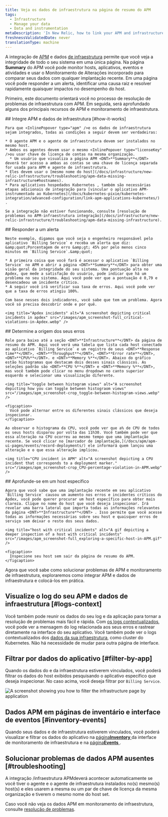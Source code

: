 ```yaml
---
title: Veja os dados de infraestrutura na página de resumo do APM
tags:
  - Infrastructure
  - Manage your data
  - Data and instrumentation
metaDescription: 'In New Relic, how to link your APM and infrastructure data together.'
freshnessValidatedDate: never
translationType: machine
---
```


A integração de [APM](/docs/apm/new-relic-apm/getting-started/welcome-new-relic-apm) e dados [de infraestrutura](/docs/infrastructure/new-relic-infrastructure/getting-started/welcome-new-relic-infrastructure) permite que você veja a integridade de todo o seu sistema em uma única página. Na página <DNT>**Summary**</DNT> do APM você pode monitor hosts, aplicativos, eventos e <InlinePopover type="alerts" />atividades e usar o Monitoramento de Alterações incorporado para comparar seus dados com qualquer implantação recente. Em uma página você pode responder a um alerta, identificar uma causa raiz e resolver rapidamente quaisquer impactos no desempenho do host.

Primeiro, este documento orientará você no processo de resolução de problemas de infraestrutura com APM. Em seguida, será aprofundado alguns dos principais recursos de APM e monitoramento de infraestrutura.

<Steps>
  <Step>
    ## Integre APM e dados de infraestrutura [#how-it-works]

    Para que <InlinePopover type="apm" />e os dados de infraestrutura sejam integrados, todas as condições a seguir devem ser verdadeiras:

    * O agente APM e o agente de infraestrutura devem ser instalados no mesmo host.
    * Ambos os agentes devem usar o mesmo <InlinePopover type="licenseKey" />ou usar chave de licença de contas na mesma organização.
      * Um usuário que visualiza a página APM <DNT>**Summary**</DNT> deverá ter acesso a ambas as contas se uma chave de licença separada for usada para APM e agente de infraestrutura.
    * Eles devem usar o [mesmo nome do host](/docs/infrastructure/new-relic-infrastructure/troubleshooting/apm-data-missing-infrastructure#hostnames).
    * Para aplicativos hospedados Kubernetes , também são necessárias etapas adicionais de integração para [vincular o aplicativo APM-instrumentado ao Kubernetes](/docs/kubernetes-pixie/kubernetes-integration/advanced-configuration/link-apm-applications-kubernetes/) .

    Se a integração não estiver funcionando, consulte [resolução de problemas no APM-infraestrutura integração](/docs/infrastructure/new-relic-infrastructure/troubleshooting/apm-data-missing-infrastructure).
  </Step>

  <Step>
    ## Responder a um alerta

    Neste exemplo, digamos que você seja o engenheiro responsável pelo aplicativo `Billing Service` e receba um alerta que diz: &amp;quot;Porcentagem de erro &amp;gt; 45% por pelo menos cinco minutos em `Billing Service`.&amp;quot;

    * A primeira coisa que você fará é acessar o aplicativo `Billing Service` no APM e abrir a página <DNT>**Summary**</DNT> para obter uma visão geral da integridade do seu sistema. Uma pontuação alta no Apdex, que mede a satisfação do usuário, pode indicar que há um problema no seu sistema. Aqui você pode ver que a pontuação é 0,79 e desencadeou um incidente crítico.
    * A seguir você irá verificar sua taxa de erros. Aqui você pode ver que a taxa de erros atingiu 100%.

    Com base nesses dois indicadores, você sabe que tem um problema. Agora você só precisa descobrir onde e por quê.

    <img title="Apdex incidents" alt="A screenshot depicting critical incidents in apdex" src="/images/apm_screenshot-full_critical-violations-in-Apdex.webp" />
  </Step>

  <Step>
    ## Determine a origem dos seus erros

    Role para baixo até a seção <DNT>**Infrastructure**</DNT> da página de resumo do APM. Aqui você verá uma tabela que lista cada host conectado ao aplicativo `Billing Service` e um registro de seus <DNT>**Response time**</DNT>, <DNT>**Throughput**</DNT>, <DNT>**Error rate**</DNT>, <DNT>**CPU%**</DNT>. e <DNT>**Memory %**</DNT>. Abaixo do gráfico estão histogramas que destacam dois desses sinais clássicos. As seleções padrão são <DNT>**CPU %**</DNT> e <DNT>**Memory %**</DNT>, mas você também pode clicar no menu dropdown no canto superior esquerdo e selecionar uma visualização diferente.

    <img title="toggle between histogram views" alt="A screenshot depicting how you can toggle between histograom views" src="/images/apm_screenshot-crop_toggle-between-histogram-views.webp" />

    <figcaption>
      Você pode alternar entre os diferentes sinais clássicos que deseja inspecionar.
    </figcaption>

    Ao observar o histograma da CPU, você pode ver que a% de CPU de todos os seus hosts disparou por volta das 11h30. Você também pode ver que essa alteração na CPU ocorreu ao mesmo tempo que uma implantação recente. Se você clicar no [marcador de implantação,](/docs/apm/apm-ui-pages/events/record-deployments/) ele informará quem lançou uma alteração e o que essa alteração implicou.

    <img title="CPU incident in APM" alt="A screenshot depicting a CPU incident that corresponds to a deployment marker." src="/images/apm_screenshot-crop_CPU-percentage-violation-in-APM.webp" />
  </Step>

  <Step>
    ## Aprofunde-se em um host específico

    Agora que você sabe que uma implantação recente em seu aplicativo `Billing Service` causou um aumento nos erros e incidentes críticos do Apdex, você pode querer procurar um host específico para obter mais clareza. Clique no nome do host que você deseja inspecionar. Irá revelar uma barra lateral que importa todas as informações relevantes da página <DNT>**Infrastructure**</DNT> . Isso permite que você acesse todas as informações necessárias sobre seu host e quaisquer erros de serviço sem deixar o resto dos seus dados.

    <img title="host with critical incidents" alt="A gif depicting a deeper inspection of a host with critical incidents" src="/images/apm_screenshot-full_exploring-a-specific-host-in-APM.gif" />

    <figcaption>
      Inspecione seu host sem sair da página de resumo do APM.
    </figcaption>
  </Step>
</Steps>

Agora que você sabe como solucionar problemas de APM e monitoramento de infraestrutura, exploraremos como integrar APM e dados de infraestrutura e colocá-los em prática.

## Visualize o log do seu APM e dados de infraestrutura [#logs-context]

Você também pode reunir os dados do seu log e da aplicação para tornar a resolução de problemas mais fácil e rápida. Com [os logs contextualizados](/docs/logs/logs-context/configure-logs-context-apm-agents/), você pode ver a mensagem do log relacionada aos seus erros e rastrear diretamente na interface do seu aplicativo. Você também pode ver o logs contextualizados dos [dados da sua infraestrutura](/docs/logs/forward-logs/forward-your-logs-using-infrastructure-agent/), como cluster do Kubernetes. Não há necessidade de mudar para outra página de interface.

## Filtrar por dados do aplicativo [#filter-by-app]

Quando os dados do <InlinePopover type="apm" />e da infraestrutura estiverem vinculados, você poderá filtrar os dados do host exibidos pesquisando o aplicativo específico que deseja inspecionar. No caso acima, você deseja filtrar por `Billing Service`.

<img title="filter by application" alt="A screenshot showing you how to filter the infrastructure page by application" src="/images/apm_screenshot-full_filter-by-application.webp" />

## Dados APM em páginas de inventário e interface de eventos [#inventory-events]

Quando seus dados <InlinePopover type="apm" />e de infraestrutura estiverem vinculados, você poderá visualizar e filtrar os dados do aplicativo na [página<DNT>**Inventory**</DNT> ](/docs/infrastructure/new-relic-infrastructure/infrastructure-ui-pages/infrastructure-inventory-page-search-your-entire-infrastructure)da interface de monitoramento de infraestrutura e na [página<DNT>**Events**</DNT> ](/docs/infrastructure/new-relic-infrastructure/infrastructure-ui-pages/infrastructure-events-page-live-feed-every-agent).

## Solucionar problemas de dados APM ausentes [#troubleshooting]

A integração /infraestrutura APMdeverá acontecer automaticamente se você tiver o <InlinePopover type="apm" />agente e o agente de infraestrutura instalados no(s) mesmo(s) host(s) e eles usarem a mesma <InlinePopover type="licenseKey" />ou um par de chave de licença da mesma organização e tiverem o mesmo nome do host set.

Caso você não veja os dados APM em monitoramento de infraestrutura, consulte [resolução de problemas](/docs/infrastructure/new-relic-infrastructure/troubleshooting/troubleshooting-apm-data-not-infrastructure).